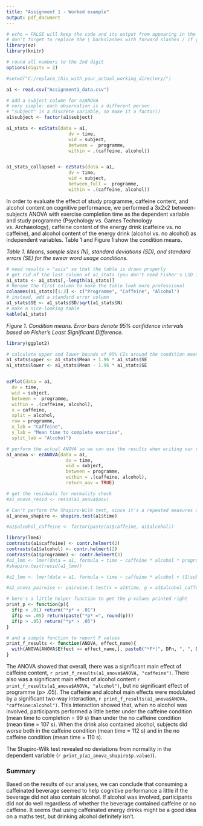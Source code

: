 ```yaml
---
title: "Assignment 1 - Worked example"
output: pdf_document
---
```


```r
# echo = FALSE will keep the code and its output from appearing in the final document.
# don't forget to replace the \ backslashes with forward slashes / if you're on Windows
library(ez)
library(knitr)

# round all numbers to the 2nd digit
options(digits = 2)

#setwd("C:/replace_this_with_your_actual_working_directory/")

a1 <- read.csv("Assignment1_data.csv")

# add a subject column for ezANOVA
# very simple: each observation is a different person
# "subject" is a discrete variable, so make it a factor()
a1$subject <- factor(a1$subject)

a1_stats <- ezStats(data = a1, 
                       dv = time, 
                       wid = subject, 
                       between =  programme,
                       within = .(caffeine, alcohol))


a1_stats_collapsed <- ezStats(data = a1, 
                       dv = time, 
                       wid = subject, 
                       between_full =  programme,
                       within = .(caffeine, alcohol))
```

In order to evaluate the effect of study programme, caffeine content, and alcohol content on cognitive performance, we performed a 3x2x2 between-subjects ANOVA with exercise completion time as the dependent variable and study programme (Psychology vs. Games Technology vs. Archaeology), caffeine content of the energy drink (caffeine vs. no caffeine), and alcohol content of the energy drink (alcohol vs. no alcohol) as independent variables. Table 1 and Figure 1 show the condition means.

*Table 1. Means, sample sizes (N), standard deviations (SD), and standard errors (SE) for the swear word usage conditions.*
```r
# need results = "asis" so that the table is drawn properly
# get rid of the last column of a1_stats (you don't need Fisher's LSD in a results section)
a1_stats <- a1_stats[,-length(a1_stats)]
# Rename the first column to make the table look more professional
colnames(a1_stats)[1:3] <- c("Programme", "Caffeine", "Alcohol")
# instead, add a standard error column
a1_stats$SE <- a1_stats$SD/sqrt(a1_stats$N)
# make a nice-looking table  
kable(a1_stats)
```

*Figure 1. Condition means. Error bars denote 95% confidence intervals based on Fisher's Least Significant Difference.*

```r
library(ggplot2)

# calculate upper and lower bounds of 95% CIs around the condition means for error bars
a1_stats$upper <- a1_stats$Mean + 1.96 * a1_stats$SE
a1_stats$lower <- a1_stats$Mean - 1.96 * a1_stats$SE


ezPlot(data = a1, 
  dv = time, 
  wid = subject, 
  between =  programme,
  within = .(caffeine, alcohol),
  x = caffeine,
  split = alcohol,
  row = programme,
  x_lab = "Caffeine",
  y_lab = "Mean time to complete exercise",
  split_lab = "Alcohol")
```

```r
# perform the actual ANOVA so we can use the results when writing our report
a1_anova <- ezANOVA(data = a1, 
                      dv = time,
                      wid = subject, 
                      between = programme,
                      within = .(caffeine, alcohol),
                      return_aov = TRUE)

# get the residuals for normality check
#a1_anova_resid <- resid(a1_anova$aov)

# Can't perform the Shapiro-Wilk test, since it's a repeated measures analysis
a1_anova_shapiro <- shapiro.test(a1$time)

#a1$alcohol_caffeine <- factor(paste(a1$caffeine, a1$alcohol))

library(lme4)
contrasts(a1$caffeine) <- contr.helmert(2)
contrasts(a1$alcohol) <- contr.helmert(2)
contrasts(a1$programme) <- contr.helmert(3)
#a1_lmm <- lmer(data = a1, formula = time ~ caffeine * alcohol * programme + (1|subject))
#shapiro.test(resid(a1_lmm))

#a1_lmm <- lmer(data = a1, formula = time ~ caffeine * alcohol + (1|subject))

#a1_anova_pairwise <- pairwise.t.test(x = a1$time, g = a1$alcohol_caffeine, paired = TRUE)

# here's a little helper function to get the p-values printed right
print_p <- function(p){
  if(p < .01) return("*p* < .01")
  if(p <= .05) return(paste("*p* =", round(p)))
  if(p > .05) return("*p* > .05")
}

# and a simple function to report F values
print_f_results <- function(ANOVA, effect_name){
  with(ANOVA[ANOVA$Effect == effect_name,], paste0("*F*(", DFn, ", ", DFd,") = ", round(F,2), " $\\eta_G^2$ = ", round(ges,2),", ", print_p(p)))
}


```

The ANOVA showed that overall, there was a significant main effect of caffeine content, `r print_f_results(a1_anova$ANOVA, "caffeine")`. There also was a significant main effect of alcohol content `r print_f_results(a1_anova$ANOVA, "alcohol")`, but no significant effect of programme (p> .05). The caffeine and alcohol main effects were modulated by a significant two-way interaction, `r print_f_results(a1_anova$ANOVA, "caffeine:alcohol")`. This interaction showed that, when no alcohol was involved, participants performed a little better under the caffeine condition (mean time to completion = 99 s) than under the no caffeine condition (mean time = 107 s). When the drink also contained alcohol, subjects did worse both in the caffeine condition (mean time = 112 s) and in the no caffeine condition (mean time = 110 s).

The Shapiro-Wilk test revealed no deviations from normality in the dependent variable (`r print_p(a1_anova_shapiro$p.value)`).

### Summary

Based on the results of our analyses, we can conclude that consuming a caffeinated beverage seemed to help cognitive performance a little if the beverage did not also contain alcohol. If alcohol was involved, participants did not do well regardless of whether the beverage contained caffeine or no caffeine. It seems that using caffeinated energy drinks might be a good idea on a maths test, but drinking alcohol definitely isn't.